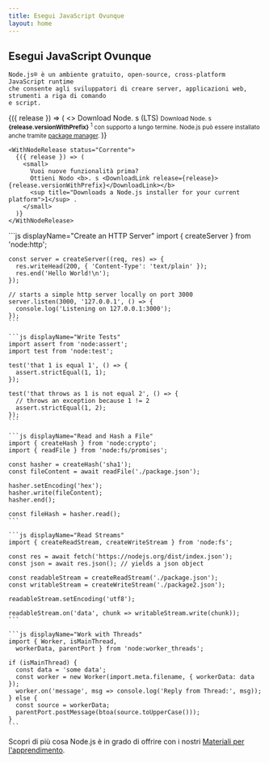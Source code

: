 ```yaml
---
title: Esegui JavaScript Ovunque
layout: home
---
```


<section>
  <WithBadge section="indice" />

  <div>
    <h1 className="special">Esegui JavaScript Ovunque</h1>

    Node.js®️ è un ambiente gratuito, open-source, cross-platform JavaScript runtime
    che consente agli sviluppatori di creare server, applicazioni web, strumenti a riga di comando
    e script.
  </div>

  <div>
    <WithNodeRelease status={['LTS Attivi', 'LTS Di Manutenzione']}>
      {({ release }) => (
        <>
          <DownloadButton release={release}>Download Node. s (LTS)</DownloadButton>
          <small>
            Download Node. s <b>{release.versionWithPrefix}</b>
            <sup title="Downloads a Node.js installer for your current platform">1</sup> con supporto a lungo termine.
            Node.js può essere installato anche tramite <a href="/download/package-manager">package manager</a>.
          </small>
        </>
      )}
    </WithNodeRelease>

    <WithNodeRelease status="Corrente">
      {({ release }) => (
        <small>
          Vuoi nuove funzionalità prima?
          Ottieni Nodo <b>. s <DownloadLink release={release}>{release.versionWithPrefix}</DownloadLink></b>
          <sup title="Downloads a Node.js installer for your current platform">1</sup> .
        </small>
      )}
    </WithNodeRelease>
  </div>
</section>

<section>
  <div>
    ```js displayName="Create an HTTP Server"
    import { createServer } from 'node:http';

    const server = createServer((req, res) => {
      res.writeHead(200, { 'Content-Type': 'text/plain' });
      res.end('Hello World!\n');
    });

    // starts a simple http server locally on port 3000
    server.listen(3000, '127.0.0.1', () => {
      console.log('Listening on 127.0.0.1:3000');
    });
    ```

    ```js displayName="Write Tests"
    import assert from 'node:assert';
    import test from 'node:test';

    test('that 1 is equal 1', () => {
      assert.strictEqual(1, 1);
    });

    test('that throws as 1 is not equal 2', () => {
      // throws an exception because 1 != 2
      assert.strictEqual(1, 2);
    });
    ```

    ```js displayName="Read and Hash a File"
    import { createHash } from 'node:crypto';
    import { readFile } from 'node:fs/promises';

    const hasher = createHash('sha1');
    const fileContent = await readFile('./package.json');

    hasher.setEncoding('hex');
    hasher.write(fileContent);
    hasher.end();

    const fileHash = hasher.read();
    ```

    ```js displayName="Read Streams"
    import { createReadStream, createWriteStream } from 'node:fs';

    const res = await fetch('https://nodejs.org/dist/index.json');
    const json = await res.json(); // yields a json object

    const readableStream = createReadStream('./package.json');
    const writableStream = createWriteStream('./package2.json');

    readableStream.setEncoding('utf8');

    readableStream.on('data', chunk => writableStream.write(chunk));
    ```

    ```js displayName="Work with Threads"
    import { Worker, isMainThread,
      workerData, parentPort } from 'node:worker_threads';

    if (isMainThread) {
      const data = 'some data';
      const worker = new Worker(import.meta.filename, { workerData: data });
      worker.on('message', msg => console.log('Reply from Thread:', msg));
    } else {
      const source = workerData;
      parentPort.postMessage(btoa(source.toUpperCase()));
    }
    ```
  </div>

  Scopri di più cosa Node.js è in grado di offrire con i nostri [Materiali per l'apprendimento](/learn).
</section>
